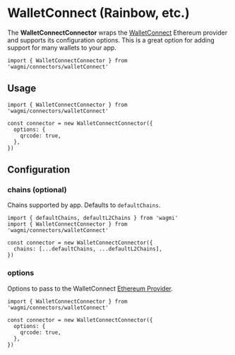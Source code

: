 # WalletConnect (Rainbow, etc.)

The **WalletConnectConnector** wraps the [WalletConnect](https://walletconnect.com) Ethereum provider and supports its configuration options. This is a great option for adding support for many wallets to your app.

```tsx
import { WalletConnectConnector } from 'wagmi/connectors/walletConnect'
```

## Usage

```tsx
import { WalletConnectConnector } from 'wagmi/connectors/walletConnect'

const connector = new WalletConnectConnector({
  options: {
    qrcode: true,
  },
})
```

## Configuration

### chains (optional)

Chains supported by app. Defaults to `defaultChains`.

```tsx highlight='5'
import { defaultChains, defaultL2Chains } from 'wagmi'
import { WalletConnectConnector } from 'wagmi/connectors/walletConnect'

const connector = new WalletConnectConnector({
  chains: [...defaultChains, ...defaultL2Chains],
})
```

### options

Options to pass to the WalletConnect [Ethereum Provider](https://docs.walletconnect.com/quick-start/dapps/web3-provider).

```tsx highlight='4-6'
import { WalletConnectConnector } from 'wagmi/connectors/walletConnect'

const connector = new WalletConnectConnector({
  options: {
    qrcode: true,
  },
})
```
